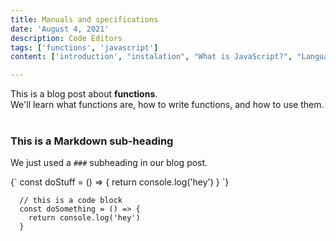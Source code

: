 ```yaml
---
title: Manuals and specifications
date: 'August 4, 2021'
description: Code Editors
tags: ['functions', 'javascript']
content: ['introduction', "instalation", "What is JavaScript?", "Languages “over” JavaScript", "Summary"]

---
```


<div>
  This is a blog post about <strong>functions</strong>. <br/>
  We'll learn what functions are, how to write functions, and how to use them.
</div>

<br/>

### This is a Markdown sub-heading
We just used a `###` subheading in our blog post.

<SyntaxHighlighter language="javascript">
  {`
    const doStuff = () => {
      return console.log('hey')
    }
  `}
</SyntaxHighlighter>

```
  // this is a code block
  const doSomething = () => {
    return console.log('hey')
  }
```

